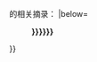 {{sister
|project=wikiquote
|text=您可以在[[维基语录]]中查找{{#if:{{{1|}}}|{{{1}}}|此百科条目}}的相关摘录： 
|below=<dd>
'''{{{2|{{#ifexist:Template:Wikiquotehas/{{PAGENAME}}|{{Wikiquotehas/{{PAGENAME}}}}}}}}}'''
</dd>
}}<noinclude>
{{Documentation}}
</noinclude>
